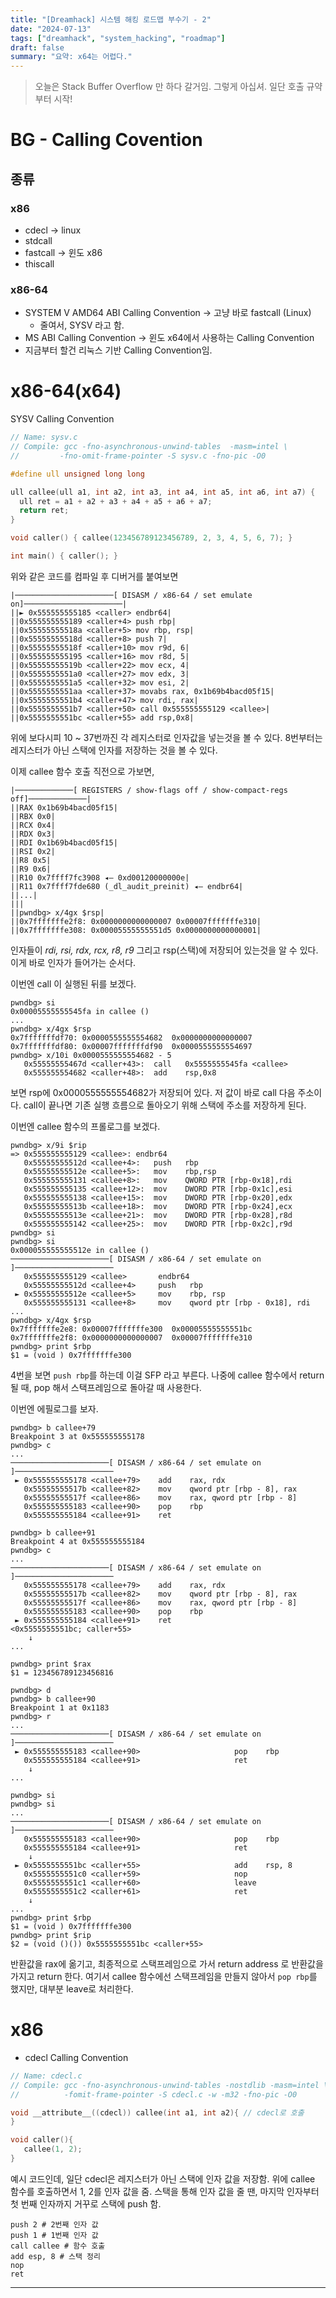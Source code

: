 ```yaml
---
title: "[Dreamhack] 시스템 해킹 로드맵 부수기 - 2"
date: "2024-07-13"
tags: ["dreamhack", "system_hacking", "roadmap"]
draft: false
summary: "요약: x64는 어렵다."
---
```


> 오늘은 Stack Buffer Overflow 만 하다 갈거임. 그렇게 아십셔.
> 일단 호출 규약부터 시작!
# BG - Calling Covention

## 종류

### x86

- cdecl -> linux 
- stdcall
- fastcall -> 윈도 x86
- thiscall

### x86-64

- SYSTEM V AMD64 ABI Calling Convention -> 고냥 바로 fastcall (Linux)
	- 줄여서, SYSV 라고 함.
- MS ABI Calling Convention -> 윈도 x64에서 사용하는 Calling Convention
- 지금부터 할건 리눅스 기반 Calling Convention임.

# x86-64(x64)

SYSV Calling Convention

```c
// Name: sysv.c
// Compile: gcc -fno-asynchronous-unwind-tables  -masm=intel \
//         -fno-omit-frame-pointer -S sysv.c -fno-pic -O0

#define ull unsigned long long

ull callee(ull a1, int a2, int a3, int a4, int a5, int a6, int a7) {
  ull ret = a1 + a2 + a3 + a4 + a5 + a6 + a7;
  return ret;
}

void caller() { callee(123456789123456789, 2, 3, 4, 5, 6, 7); }

int main() { caller(); }
```

위와 같은 코드를 컴파일 후 디버거를 붙여보면

```disassembly
|──────────────────────[ DISASM / x86-64 / set emulate on]──────────────────────|
||► 0x555555555185 <caller> endbr64|
||0x555555555189 <caller+4> push rbp|
||0x55555555518a <caller+5> mov rbp, rsp|
||0x55555555518d <caller+8> push 7|
||0x55555555518f <caller+10> mov r9d, 6|
||0x555555555195 <caller+16> mov r8d, 5|
||0x55555555519b <caller+22> mov ecx, 4|
||0x5555555551a0 <caller+27> mov edx, 3|
||0x5555555551a5 <caller+32> mov esi, 2|
||0x5555555551aa <caller+37> movabs rax, 0x1b69b4bacd05f15|
||0x5555555551b4 <caller+47> mov rdi, rax|
||0x5555555551b7 <caller+50> call 0x555555555129 <callee>|
||0x5555555551bc <caller+55> add rsp,0x8|
```

위에 보다시피 10 ~ 37번까진 각 레지스터로 인자값을 넣는것을 볼 수 있다.
8번부터는 레지스터가 아닌 스택에 인자를 저장하는 것을 볼 수 있다.

이제 callee 함수 호출 직전으로 가보면,

```disassembly
|─────────────[ REGISTERS / show-flags off / show-compact-regs off]─────────────|
||RAX 0x1b69b4bacd05f15|
||RBX 0x0|
||RCX 0x4|
||RDX 0x3|
||RDI 0x1b69b4bacd05f15|
||RSI 0x2|
||R8 0x5|
||R9 0x6|
||R10 0x7ffff7fc3908 ◂— 0xd00120000000e|
||R11 0x7ffff7fde680 (_dl_audit_preinit) ◂— endbr64|
||...|
|||
||pwndbg> x/4gx $rsp|
||0x7fffffffe2f8: 0x0000000000000007 0x00007fffffffe310|
||0x7fffffffe308: 0x00005555555551d5 0x0000000000000001|
```

인자들이 _rdi, rsi, rdx, rcx, r8, r9_ 그리고 rsp(스택)에 저장되어 있는것을 알 수 있다.
이게 바로 인자가 들어가는 순서다.

이번엔 call 이 실행된 뒤를 보겠다.

```disassembly
pwndbg> si
0x00005555555545fa in callee ()
...
pwndbg> x/4gx $rsp
0x7fffffffdf70:	0x0000555555554682	0x0000000000000007
0x7fffffffdf80:	0x00007fffffffdf90	0x0000555555554697
pwndbg> x/10i 0x0000555555554682 - 5
   0x55555555467d <caller+43>:	call   0x5555555545fa <callee>
   0x555555554682 <caller+48>:	add    rsp,0x8
```

보면 rsp에 0x0000555555554682가 저장되어 있다. 저 값이 바로 call 다음 주소이다.
call이 끝나면 기존 실행 흐름으로 돌아오기 위해 스택에 주소를 저장하게 된다.

이번엔 callee 함수의 프롤로그를 보겠다.

```disassembly
pwndbg> x/9i $rip
=> 0x555555555129 <callee>:	endbr64
   0x55555555512d <callee+4>:	push   rbp
   0x55555555512e <callee+5>:	mov    rbp,rsp
   0x555555555131 <callee+8>:	mov    QWORD PTR [rbp-0x18],rdi
   0x555555555135 <callee+12>:	mov    DWORD PTR [rbp-0x1c],esi
   0x555555555138 <callee+15>:	mov    DWORD PTR [rbp-0x20],edx
   0x55555555513b <callee+18>:	mov    DWORD PTR [rbp-0x24],ecx
   0x55555555513e <callee+21>:	mov    DWORD PTR [rbp-0x28],r8d
   0x555555555142 <callee+25>:	mov    DWORD PTR [rbp-0x2c],r9d
pwndbg> si
pwndbg> si
0x000055555555512e in callee ()
──────────────────────[ DISASM / x86-64 / set emulate on ]──────────────────────
   0x555555555129 <callee>       endbr64
   0x55555555512d <callee+4>     push   rbp
 ► 0x55555555512e <callee+5>     mov    rbp, rsp
   0x555555555131 <callee+8>     mov    qword ptr [rbp - 0x18], rdi
...
pwndbg> x/4gx $rsp
0x7fffffffe2e8: 0x00007fffffffe300  0x00005555555551bc
0x7fffffffe2f8: 0x0000000000000007  0x00007fffffffe310
pwndbg> print $rbp
$1 = (void ) 0x7fffffffe300
```

4번을 보면 `push rbp`를 하는데 이걸 SFP 라고 부른다.
나중에 callee 함수에서 return 될 때, pop 해서 스택프레임으로 돌아갈 때 사용한다.

이번엔 에필로그를 보자.

```disassembly
pwndbg> b callee+79
Breakpoint 3 at 0x555555555178
pwndbg> c
...
──────────────────────[ DISASM / x86-64 / set emulate on ]──────────────────────
 ► 0x555555555178 <callee+79>    add    rax, rdx
   0x55555555517b <callee+82>    mov    qword ptr [rbp - 8], rax
   0x55555555517f <callee+86>    mov    rax, qword ptr [rbp - 8]
   0x555555555183 <callee+90>    pop    rbp
   0x555555555184 <callee+91>    ret

pwndbg> b callee+91
Breakpoint 4 at 0x555555555184
pwndbg> c
...
──────────────────────[ DISASM / x86-64 / set emulate on ]──────────────────────
   0x555555555178 <callee+79>    add    rax, rdx
   0x55555555517b <callee+82>    mov    qword ptr [rbp - 8], rax
   0x55555555517f <callee+86>    mov    rax, qword ptr [rbp - 8]
   0x555555555183 <callee+90>    pop    rbp
 ► 0x555555555184 <callee+91>    ret                                  <0x5555555551bc; caller+55>
    ↓
...

pwndbg> print $rax
$1 = 123456789123456816
```

```disassembly
pwndbg> d
pwndbg> b callee+90
Breakpoint 1 at 0x1183
pwndbg> r
...
──────────────────────[ DISASM / x86-64 / set emulate on ]──────────────────────
 ► 0x555555555183 <callee+90>                     pop    rbp
   0x555555555184 <callee+91>                     ret
    ↓
...

pwndbg> si
pwndbg> si
...
──────────────────────[ DISASM / x86-64 / set emulate on ]──────────────────────
   0x555555555183 <callee+90>                     pop    rbp
   0x555555555184 <callee+91>                     ret
    ↓
 ► 0x5555555551bc <caller+55>                     add    rsp, 8
   0x5555555551c0 <caller+59>                     nop
   0x5555555551c1 <caller+60>                     leave
   0x5555555551c2 <caller+61>                     ret
    ↓
...
pwndbg> print $rbp
$1 = (void ) 0x7fffffffe300
pwndbg> print $rip
$2 = (void ()()) 0x5555555551bc <caller+55>
```

반환값을 rax에 옮기고, 최종적으로 스택프레임으로 가서 return address 로 반환값을 가지고 return 한다.
여기서 callee 함수에선 스택프레임을 만들지 않아서 `pop rbp`를 했지만, 대부분 leave로 처리한다.

# x86

- cdecl Calling Convention

```c
// Name: cdecl.c
// Compile: gcc -fno-asynchronous-unwind-tables -nostdlib -masm=intel \
//          -fomit-frame-pointer -S cdecl.c -w -m32 -fno-pic -O0

void __attribute__((cdecl)) callee(int a1, int a2){ // cdecl로 호출
}

void caller(){
   callee(1, 2);
}
```

예시 코드인데, 일단 cdecl은 레지스터가 아닌 스택에 인자 값을 저장함.
위에 callee 함수를 호출하면서 1, 2를 인자 값을 줌.
스택을 통해 인자 값을 줄 땐, 마지막 인자부터 첫 번째 인자까지 거꾸로 스택에 push 함.
```disassembly
push 2 # 2번째 인자 값
push 1 # 1번째 인자 값
call callee # 함수 호출
add esp, 8 # 스택 정리
nop
ret
```

---